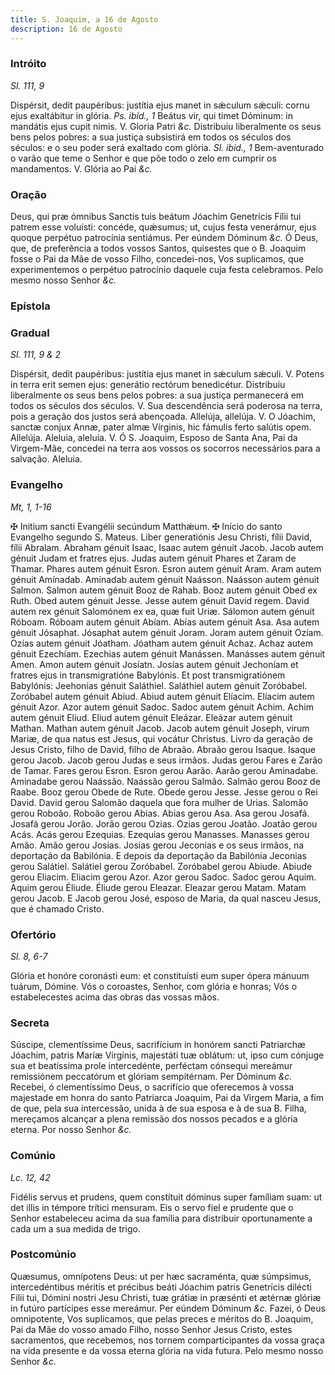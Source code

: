 ```yaml
---
title: S. Joaquim, a 16 de Agosto
description: 16 de Agosto
---
```


### Intróito

_Sl. 111, 9_

<div class="grid grid-cols-2 gap-5">
  <span class="text-justify">
    Dispérsit, dedit paupéribus: justítia ejus manet in sǽculum sǽculi: cornu
    ejus exaltábitur in glória. <em>Ps. ibid., 1</em> Beátus vir, qui timet
    Dóminum: in mandátis ejus cupit nimis. V. Gloria Patri <em>&c.</em>
  </span>
  <span class="text-justify">
    Distribuiu liberalmente os seus bens pelos pobres: a sua justiça subsistirá
    em todos os séculos dos séculos: e o seu poder será exaltado com glória.
    <em>Sl. ibid., 1</em> Bem-aventurado o varão que teme o Senhor e que põe todo
    o zelo em cumprir os mandamentos. V. Glória ao Pai <em>&c.</em>
  </span>
</div>

### Oração

<div class="grid grid-cols-2 gap-5">
  <span class="text-justify">
    Deus, qui præ ómnibus Sanctis tuis beátum Jóachim Genetrícis Fílii tui
    patrem esse voluísti: concéde, quǽsumus; ut, cujus festa venerámur, ejus
    quoque perpétuo patrocínia sentiámus. Per eúndem Dóminum <em>&c.</em>
  </span>
  <span class="text-justify">
    Ó Deus, que, de preferência a todos vossos Santos, quisestes que o B.
    Joaquim fosse o Pai da Mãe de vosso Filho, concedei-nos, Vos suplicamos, que
    experimentemos o perpétuo patrocínio daquele cuja festa celebramos. Pelo
    mesmo nosso Senhor <em>&c.</em>
  </span>
</div>

### Epístola


<LinkCard
  href="/missal/comum/14confessoresnaopontifices1#epístola"
  title="Confessores não Pontífices - Missa Os justi"
/>

### Gradual

_Sl. 111, 9 & 2_

<div class="grid grid-cols-2 gap-5">
  <span class="text-justify">
    Dispérsit, dedit paupéribus: justítia ejus manet in sǽculum sǽculi. V.
    Potens in terra erit semen ejus: generátio rectórum benedicétur.
  </span>
  <span class="text-justify">
    Distribuiu liberalmente os seus bens pelos pobres: a sua justiça permanecerá
    em todos os séculos dos séculos. V. Sua descendência será poderosa na terra,
    pois a geração dos justos será abençoada.
  </span>
  <span class="text-justify">
    Allelúja, allelúja. V. O Jóachim, sanctæ conjux Annæ, pater almæ Vírginis,
    hic fámulis ferto salútis opem. Allelúja.
  </span>
  <span class="text-justify">
    Aleluia, aleluia. V. Ó S. Joaquim, Esposo de Santa Ana, Pai da Virgem-Mãe,
    concedei na terra aos vossos os socorros necessários para a salvação.
    Aleluia.
  </span>
</div>

### Evangelho

_Mt, 1, 1-16_

<div class="grid grid-cols-2 gap-5">
  <span class="text-justify">
    <span class="text-red-500">&#10016;</span> Initium sancti Evangélii secúndum
    Matthǽum.
  </span>
  <span class="text-justify">
    <span class="text-red-500">&#10016;</span> Início do santo Evangelho segundo
    S. Mateus.
  </span>
  <span class="text-justify">
    Liber generatiónis Jesu Christi, fílii David, fílii Abralam. Abraham génuit
    Isaac, Isaac autem génuit Jacob. Jacob autem génuit Judam et fratres ejus.
    Judas autem génuit Phares et Zaram de Thamar. Phares autem génuit Esron.
    Esron autem génuit Aram. Aram autem génuit Amínadab. Amínadab autem génuit
    Naásson. Naásson autem génuit Salmon. Salmon autem génuit Booz de Rahab.
    Booz autem génuit Obed ex Ruth. Obed autem génuit Jesse. Jesse autem génuit
    David regem. David autem rex génuit Salomónem ex ea, quæ fuit Uriæ. Sálomon
    autem génuit Róboam. Róboam autem génuit Abíam. Abías autem génuit Asa. Asa
    autem génuit Jósaphat. Jósaphat autem génuit Joram. Joram autem génuit
    Ozíam. Ozías autem génuit Jóatham. Jóatham autem génuit Achaz. Achaz autem
    génuit Ezechíam. Ezechias autem génuit Manássen. Manásses autem génuit Amen.
    Amon autem génuit Josíatn. Josías autem génuit Jechoníam et fratres ejus in
    transmigratióne Babylónis. Et post transmigratiónem Babylónis: Jeehonías
    génuit Saláthiel. Saláthiel autem génuit Zoróbabel. Zoróbabel autem génuit
    Abiud. Abiud autem génuit Elíacim. Elíacim autem génuit Azor. Azor autem
    génuit Sadoc. Sadoc autem génuit Achim. Achim autem génuit Eliud. Eliud
    autem génuit Eleázar. Eleázar autem génuit Mathan. Mathan autem génuit
    Jacob. Jacob autem génuit Joseph, virum Mariæ, de qua natus est Jesus, qui
    vocátur Christus.
  </span>
  <span class="text-justify">
    Livro da geração de Jesus Cristo, filho de David, filho de Abraão. Abraão
    gerou Isaque. Isaque gerou Jacob. Jacob gerou Judas e seus irmãos. Judas
    gerou Fares e Zarão de Tamar. Fares gerou Esron. Esron gerou Aarão. Aarão
    gerou Aminadabe. Aminadabe gerou Naássão. Naássão gerou Salmão. Salmão gerou
    Booz de Raabe. Booz gerou Obede de Rute. Obede gerou Jesse. Jesse gerou o
    Rei David. David gerou Salomão daquela que fora mulher de Urias. Salomão
    gerou Roboão. Roboão gerou Abias. Abias gerou Asa. Asa gerou Josafá. Josafá
    gerou Jorão. Jorão gerou Ozias. Ozias gerou Joatão. Joatão gerou Acás. Acás
    gerou Ezequias. Ezequias gerou Manasses. Manasses gerou Amão. Amão gerou
    Josias. Josias gerou Jeconias e os seus irmãos, na deportação da Babilónia.
    E depois da deportação da Babilónia Jeconias gerou Salátiel. Salátiel gerou
    Zoróbabel. Zoróbabel gerou Abiude. Abiude gerou Eliacim. Eliacim gerou Azor.
    Azor gerou Sadoc. Sadoc gerou Aquim. Aquim gerou Éliude. Éliude gerou
    Eleazar. Eleazar gerou Matam. Matam gerou Jacob. E Jacob gerou José, esposo
    de Maria, da qual nasceu Jesus, que é chamado Cristo.
  </span>
</div>

### Ofertório

_Sl. 8, 6-7_

<div class="grid grid-cols-2 gap-5">
  <span class="text-justify">
    Glória et honóre coronásti eum: et constituísti eum super ópera mánuum
    tuárum, Dómine.
  </span>
  <span class="text-justify">
    Vós o coroastes, Senhor, com glória e honras; Vós o estabelecestes acima das
    obras das vossas mãos.
  </span>
</div>

### Secreta

<div class="grid grid-cols-2 gap-5">
  <span class="text-justify">
    Súscipe, clementíssime Deus, sacrifícium in honórem sancti Patriarchæ
    Jóachim, patris Maríæ Vírginis, majestáti tuæ oblátum: ut, ipso cum cónjuge
    sua et beatíssima prole intercedénte, perféctam cónsequi mereámur
    remissiónem peccatórum et glóriam sempitérnam. Per Dóminum <em>&c.</em>
  </span>
  <span class="text-justify">
    Recebei, ó clementíssimo Deus, o sacrifício que oferecemos à vossa majestade
    em honra do santo Patriarca Joaquim, Pai da Virgem Maria, a fim de que, pela
    sua intercessão, unida à de sua esposa e à de sua B. Filha, mereçamos
    alcançar a plena remissão dos nossos pecados e a glória eterna. Por nosso
    Senhor <em>&c.</em>
  </span>
</div>

### Comúnio

_Lc. 12, 42_

<div class="grid grid-cols-2 gap-5">
  <span class="text-justify">
    Fidélis servus et prudens, quem constítuit dóminus super famíliam suam: ut
    det illis in témpore trítici mensuram.
  </span>
  <span class="text-justify">
    Eis o servo fiel e prudente que o Senhor estabeleceu acima da sua família
    para distribuir oportunamente a cada um a sua medida de trigo.
  </span>
</div>

### Postcomúnio

<div class="grid grid-cols-2 gap-5">
  <span class="text-justify">
    Quæsumus, omnípotens Deus: ut per hæc sacraménta, quæ súmpsimus,
    intercedéntibus méritis et précibus beáti Jóachim patris Genetrícis dilécti
    Fílii tui, Dómini nostri Jesu Christi, tuæ grátiæ in præsénti et ætérnæ
    glóriæ in futúro partícipes esse mereámur. Per eúndem Dóminum <em>&c.</em>
  </span>
  <span class="text-justify">
    Fazei, ó Deus omnipotente, Vos suplicamos, que pelas preces e méritos do B.
    Joaquim, Pai da Mãe do vosso amado Filho, nosso Senhor Jesus Cristo, estes
    sacramentos, que recebemos, nos tornem comparticipantes da vossa graça na
    vida presente e da vossa eterna glória na vida futura. Pelo mesmo nosso
    Senhor <em>&c.</em>
  </span>
</div>
